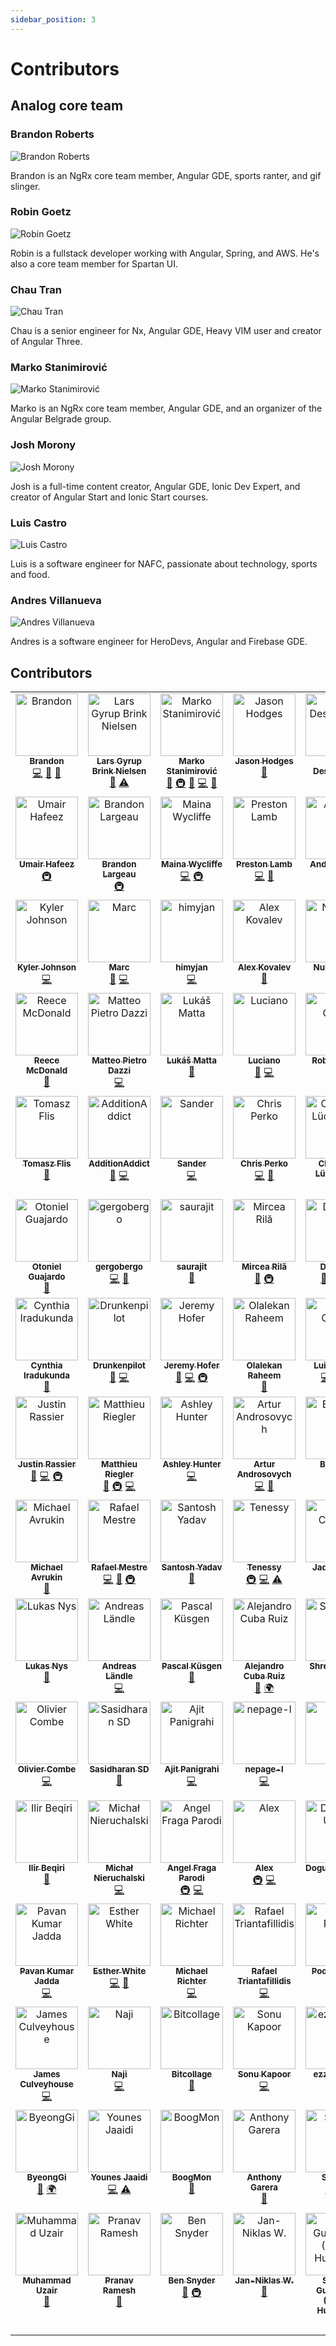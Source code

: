 ```yaml
---
sidebar_position: 3
---
```



# Contributors

## Analog core team

### Brandon Roberts

![Brandon Roberts](https://github.com/brandonroberts.png?size=240)

Brandon is an NgRx core team member, Angular GDE, sports ranter, and gif slinger.

### Robin Goetz

![Robin Goetz](https://github.com/goetzrobin.png?size=240)

Robin is a fullstack developer working with Angular, Spring, and AWS. He's also a core team member for Spartan UI.

### Chau Tran

![Chau Tran](https://github.com/nartc.png?size=240)

Chau is a senior engineer for Nx, Angular GDE, Heavy VIM user and creator of Angular Three.

### Marko Stanimirović

![Marko Stanimirović](https://github.com/markostanimirovic.png?size=240)

Marko is an NgRx core team member, Angular GDE, and an organizer of the Angular Belgrade group.

### Josh Morony

![Josh Morony](https://github.com/joshuamorony.png?size=240)

Josh is a full-time content creator, Angular GDE, Ionic Dev Expert, and creator of Angular Start and Ionic Start courses.

### Luis Castro

![Luis Castro](https://github.com/luishcastroc.png?size=240)

Luis is a software engineer for NAFC, passionate about technology, sports and food.

### Andres Villanueva

![Andres Villanueva](https://github.com/Villanuevand.png?size=240)

Andres is a software engineer for HeroDevs, Angular and Firebase GDE.

## Contributors

<!-- ALL-CONTRIBUTORS-LIST:START - Do not remove or modify this section -->
<!-- prettier-ignore-start -->
<!-- markdownlint-disable -->
<table>
  <tbody>
    <tr>
      <td align="center" valign="top" width="14.28%"><a href="https://brandonroberts.dev"><img src="https://avatars.githubusercontent.com/u/42211?v=4?s=100" width="100px;" alt="Brandon"/><br /><sub><b>Brandon</b></sub></a><br /><a href="https://github.com/analogjs/analog/commits?author=brandonroberts" title="Code">💻</a> <a href="https://github.com/analogjs/analog/commits?author=brandonroberts" title="Documentation">📖</a> <a href="#ideas-brandonroberts" title="Ideas, Planning, & Feedback">🤔</a></td>
      <td align="center" valign="top" width="14.28%"><a href="https://dev.to/layzee"><img src="https://avatars.githubusercontent.com/u/6364586?v=4?s=100" width="100px;" alt="Lars Gyrup Brink Nielsen"/><br /><sub><b>Lars Gyrup Brink Nielsen</b></sub></a><br /><a href="https://github.com/analogjs/analog/commits?author=LayZeeDK" title="Documentation">📖</a> <a href="https://github.com/analogjs/analog/commits?author=LayZeeDK" title="Tests">⚠️</a></td>
      <td align="center" valign="top" width="14.28%"><a href="https://dev.to/markostanimirovic"><img src="https://avatars.githubusercontent.com/u/17877290?v=4?s=100" width="100px;" alt="Marko Stanimirović"/><br /><sub><b>Marko Stanimirović</b></sub></a><br /><a href="#tool-markostanimirovic" title="Tools">🔧</a> <a href="#infra-markostanimirovic" title="Infrastructure (Hosting, Build-Tools, etc)">🚇</a> <a href="https://github.com/analogjs/analog/commits?author=markostanimirovic" title="Documentation">📖</a> <a href="https://github.com/analogjs/analog/commits?author=markostanimirovic" title="Code">💻</a> <a href="#design-markostanimirovic" title="Design">🎨</a></td>
      <td align="center" valign="top" width="14.28%"><a href="https://github.com/jasonhodges"><img src="https://avatars.githubusercontent.com/u/1988476?v=4?s=100" width="100px;" alt="Jason Hodges"/><br /><sub><b>Jason Hodges</b></sub></a><br /><a href="https://github.com/analogjs/analog/commits?author=jasonhodges" title="Documentation">📖</a></td>
      <td align="center" valign="top" width="14.28%"><a href="http://timdeschryver.dev"><img src="https://avatars.githubusercontent.com/u/28659384?v=4?s=100" width="100px;" alt="Tim Deschryver"/><br /><sub><b>Tim Deschryver</b></sub></a><br /><a href="#infra-timdeschryver" title="Infrastructure (Hosting, Build-Tools, etc)">🚇</a></td>
      <td align="center" valign="top" width="14.28%"><a href="http://dalenguyen.me"><img src="https://avatars.githubusercontent.com/u/14116156?v=4?s=100" width="100px;" alt="Dale Nguyen"/><br /><sub><b>Dale Nguyen</b></sub></a><br /><a href="https://github.com/analogjs/analog/commits?author=dalenguyen" title="Code">💻</a> <a href="#design-dalenguyen" title="Design">🎨</a></td>
      <td align="center" valign="top" width="14.28%"><a href="https://github.com/Villanuevand"><img src="https://avatars.githubusercontent.com/u/1209238?v=4?s=100" width="100px;" alt="Andrés Villanueva"/><br /><sub><b>Andrés Villanueva</b></sub></a><br /><a href="https://github.com/analogjs/analog/commits?author=Villanuevand" title="Documentation">📖</a> <a href="#translation-Villanuevand" title="Translation">🌍</a></td>
    </tr>
    <tr>
      <td align="center" valign="top" width="14.28%"><a href="https://umairhafeez.com"><img src="https://avatars.githubusercontent.com/u/6948878?v=4?s=100" width="100px;" alt="Umair Hafeez"/><br /><sub><b>Umair Hafeez</b></sub></a><br /><a href="#infra-umairhm" title="Infrastructure (Hosting, Build-Tools, etc)">🚇</a></td>
      <td align="center" valign="top" width="14.28%"><a href="https://github.com/Yberion"><img src="https://avatars.githubusercontent.com/u/4186385?v=4?s=100" width="100px;" alt="Brandon Largeau"/><br /><sub><b>Brandon Largeau</b></sub></a><br /><a href="#infra-Yberion" title="Infrastructure (Hosting, Build-Tools, etc)">🚇</a></td>
      <td align="center" valign="top" width="14.28%"><a href="https://mainawycliffe.dev/"><img src="https://avatars.githubusercontent.com/u/12270550?v=4?s=100" width="100px;" alt="Maina Wycliffe"/><br /><sub><b>Maina Wycliffe</b></sub></a><br /><a href="https://github.com/analogjs/analog/commits?author=mainawycliffe" title="Code">💻</a> <a href="#infra-mainawycliffe" title="Infrastructure (Hosting, Build-Tools, etc)">🚇</a></td>
      <td align="center" valign="top" width="14.28%"><a href="http://www.prestonlamb.com"><img src="https://avatars.githubusercontent.com/u/2006222?v=4?s=100" width="100px;" alt="Preston Lamb"/><br /><sub><b>Preston Lamb</b></sub></a><br /><a href="https://github.com/analogjs/analog/commits?author=pjlamb12" title="Code">💻</a> <a href="https://github.com/analogjs/analog/commits?author=pjlamb12" title="Documentation">📖</a></td>
      <td align="center" valign="top" width="14.28%"><a href="https://iamandrewluca.com"><img src="https://avatars.githubusercontent.com/u/1881266?v=4?s=100" width="100px;" alt="Andrew Luca"/><br /><sub><b>Andrew Luca</b></sub></a><br /><a href="https://github.com/analogjs/analog/commits?author=iamandrewluca" title="Code">💻</a></td>
      <td align="center" valign="top" width="14.28%"><a href="https://nartc.me"><img src="https://avatars.githubusercontent.com/u/25516557?v=4?s=100" width="100px;" alt="Chau Tran"/><br /><sub><b>Chau Tran</b></sub></a><br /><a href="https://github.com/analogjs/analog/commits?author=nartc" title="Code">💻</a> <a href="#infra-nartc" title="Infrastructure (Hosting, Build-Tools, etc)">🚇</a></td>
      <td align="center" valign="top" width="14.28%"><a href="https://github.com/simitch1"><img src="https://avatars.githubusercontent.com/u/20285365?v=4?s=100" width="100px;" alt="Simone "/><br /><sub><b>Simone </b></sub></a><br /><a href="https://github.com/analogjs/analog/commits?author=simitch1" title="Code">💻</a></td>
    </tr>
    <tr>
      <td align="center" valign="top" width="14.28%"><a href="http://kylerjohnson.dev"><img src="https://avatars.githubusercontent.com/u/75549176?v=4?s=100" width="100px;" alt="Kyler Johnson"/><br /><sub><b>Kyler Johnson</b></sub></a><br /><a href="https://github.com/analogjs/analog/commits?author=KylerJohnsonDev" title="Code">💻</a></td>
      <td align="center" valign="top" width="14.28%"><a href="https://marcjulian.de/?ref=github"><img src="https://avatars.githubusercontent.com/u/8985933?v=4?s=100" width="100px;" alt="Marc"/><br /><sub><b>Marc</b></sub></a><br /><a href="https://github.com/analogjs/analog/commits?author=marcjulian" title="Documentation">📖</a> <a href="https://github.com/analogjs/analog/commits?author=marcjulian" title="Code">💻</a></td>
      <td align="center" valign="top" width="14.28%"><a href="https://github.com/himyjan"><img src="https://avatars.githubusercontent.com/u/51815522?v=4?s=100" width="100px;" alt="himyjan"/><br /><sub><b>himyjan</b></sub></a><br /><a href="https://github.com/analogjs/analog/commits?author=himyjan" title="Code">💻</a></td>
      <td align="center" valign="top" width="14.28%"><a href="https://github.com/TicTak21"><img src="https://avatars.githubusercontent.com/u/44474697?v=4?s=100" width="100px;" alt="Alex Kovalev"/><br /><sub><b>Alex Kovalev</b></sub></a><br /><a href="https://github.com/analogjs/analog/commits?author=TicTak21" title="Documentation">📖</a></td>
      <td align="center" valign="top" width="14.28%"><a href="http://www.linkedin.com/in/nuhmanpk"><img src="https://avatars.githubusercontent.com/u/62880706?v=4?s=100" width="100px;" alt="Nuhman Pk"/><br /><sub><b>Nuhman Pk</b></sub></a><br /><a href="https://github.com/analogjs/analog/commits?author=nuhmanpk" title="Documentation">📖</a></td>
      <td align="center" valign="top" width="14.28%"><a href="https://github.com/miluoshi"><img src="https://avatars.githubusercontent.com/u/1130547?v=4?s=100" width="100px;" alt="Miloš Lajtman"/><br /><sub><b>Miloš Lajtman</b></sub></a><br /><a href="https://github.com/analogjs/analog/commits?author=miluoshi" title="Code">💻</a></td>
      <td align="center" valign="top" width="14.28%"><a href="https://www.youtube.com/c/CodeShotsWithProfanis"><img src="https://avatars.githubusercontent.com/u/7045092?v=4?s=100" width="100px;" alt="profanis"/><br /><sub><b>profanis</b></sub></a><br /><a href="https://github.com/analogjs/analog/commits?author=profanis" title="Code">💻</a></td>
    </tr>
    <tr>
      <td align="center" valign="top" width="14.28%"><a href="https://github.com/hrmcdonald"><img src="https://avatars.githubusercontent.com/u/39349270?v=4?s=100" width="100px;" alt="Reece McDonald"/><br /><sub><b>Reece McDonald</b></sub></a><br /><a href="https://github.com/analogjs/analog/commits?author=hrmcdonald" title="Documentation">📖</a></td>
      <td align="center" valign="top" width="14.28%"><a href="https://ilteoood.xyz/"><img src="https://avatars.githubusercontent.com/u/6383527?v=4?s=100" width="100px;" alt="Matteo Pietro Dazzi"/><br /><sub><b>Matteo Pietro Dazzi</b></sub></a><br /><a href="https://github.com/analogjs/analog/commits?author=ilteoood" title="Code">💻</a></td>
      <td align="center" valign="top" width="14.28%"><a href="http://lukasmatta.com"><img src="https://avatars.githubusercontent.com/u/4323927?v=4?s=100" width="100px;" alt="Lukáš Matta"/><br /><sub><b>Lukáš Matta</b></sub></a><br /><a href="https://github.com/analogjs/analog/commits?author=lukasmatta" title="Documentation">📖</a></td>
      <td align="center" valign="top" width="14.28%"><a href="http://ngrome.io"><img src="https://avatars.githubusercontent.com/u/281553?v=4?s=100" width="100px;" alt="Luciano"/><br /><sub><b>Luciano</b></sub></a><br /><a href="https://github.com/analogjs/analog/commits?author=lucianomurr" title="Documentation">📖</a> <a href="https://github.com/analogjs/analog/commits?author=lucianomurr" title="Code">💻</a></td>
      <td align="center" valign="top" width="14.28%"><a href="https://goetzrobin.github.io"><img src="https://avatars.githubusercontent.com/u/35136007?v=4?s=100" width="100px;" alt="Robin Goetz"/><br /><sub><b>Robin Goetz</b></sub></a><br /><a href="https://github.com/analogjs/analog/commits?author=goetzrobin" title="Code">💻</a></td>
      <td align="center" valign="top" width="14.28%"><a href="https://github.com/ch1ffa"><img src="https://avatars.githubusercontent.com/u/17417010?v=4?s=100" width="100px;" alt="Vadim Evseev"/><br /><sub><b>Vadim Evseev</b></sub></a><br /><a href="https://github.com/analogjs/analog/commits?author=ch1ffa" title="Code">💻</a></td>
      <td align="center" valign="top" width="14.28%"><a href="https://k9n.dev"><img src="https://avatars.githubusercontent.com/u/4279702?v=4?s=100" width="100px;" alt="Danny Koppenhagen"/><br /><sub><b>Danny Koppenhagen</b></sub></a><br /><a href="https://github.com/analogjs/analog/commits?author=d-koppenhagen" title="Documentation">📖</a> <a href="https://github.com/analogjs/analog/commits?author=d-koppenhagen" title="Code">💻</a></td>
    </tr>
    <tr>
      <td align="center" valign="top" width="14.28%"><a href="https://tomwebwalker.pl/"><img src="https://avatars.githubusercontent.com/u/11270899?v=4?s=100" width="100px;" alt="Tomasz Flis"/><br /><sub><b>Tomasz Flis</b></sub></a><br /><a href="https://github.com/analogjs/analog/commits?author=TomWebwalker" title="Documentation">📖</a></td>
      <td align="center" valign="top" width="14.28%"><a href="https://github.com/AdditionAddict"><img src="https://avatars.githubusercontent.com/u/48436581?v=4?s=100" width="100px;" alt="AdditionAddict"/><br /><sub><b>AdditionAddict</b></sub></a><br /><a href="https://github.com/analogjs/analog/commits?author=AdditionAddict" title="Documentation">📖</a> <a href="https://github.com/analogjs/analog/commits?author=AdditionAddict" title="Code">💻</a></td>
      <td align="center" valign="top" width="14.28%"><a href="https://www.linkedin.com/in/sander-t-0a461458"><img src="https://avatars.githubusercontent.com/u/17591696?v=4?s=100" width="100px;" alt="Sander"/><br /><sub><b>Sander</b></sub></a><br /><a href="https://github.com/analogjs/analog/commits?author=sand4rt" title="Code">💻</a></td>
      <td align="center" valign="top" width="14.28%"><a href="http://perko.dev"><img src="https://avatars.githubusercontent.com/u/5384791?v=4?s=100" width="100px;" alt="Chris Perko"/><br /><sub><b>Chris Perko</b></sub></a><br /><a href="https://github.com/analogjs/analog/commits?author=BaronVonPerko" title="Code">💻</a> <a href="https://github.com/analogjs/analog/commits?author=BaronVonPerko" title="Documentation">📖</a></td>
      <td align="center" valign="top" width="14.28%"><a href="https://christianlydemann.com"><img src="https://avatars.githubusercontent.com/u/9210691?v=4?s=100" width="100px;" alt="Christian Lüdemann"/><br /><sub><b>Christian Lüdemann</b></sub></a><br /><a href="https://github.com/analogjs/analog/commits?author=lydemann" title="Code">💻</a></td>
      <td align="center" valign="top" width="14.28%"><a href="http://yasser.page"><img src="https://avatars.githubusercontent.com/u/9917969?v=4?s=100" width="100px;" alt="Yasser"/><br /><sub><b>Yasser</b></sub></a><br /><a href="https://github.com/analogjs/analog/commits?author=yassernasc" title="Code">💻</a></td>
      <td align="center" valign="top" width="14.28%"><a href="https://github.com/MDyrcz5"><img src="https://avatars.githubusercontent.com/u/23345904?v=4?s=100" width="100px;" alt="Michał Dyrcz"/><br /><sub><b>Michał Dyrcz</b></sub></a><br /><a href="https://github.com/analogjs/analog/commits?author=MDyrcz5" title="Code">💻</a></td>
    </tr>
    <tr>
      <td align="center" valign="top" width="14.28%"><a href="https://github.com/otonielguajardo"><img src="https://avatars.githubusercontent.com/u/23427095?v=4?s=100" width="100px;" alt="Otoniel Guajardo"/><br /><sub><b>Otoniel Guajardo</b></sub></a><br /><a href="https://github.com/analogjs/analog/commits?author=otonielguajardo" title="Documentation">📖</a></td>
      <td align="center" valign="top" width="14.28%"><a href="https://github.com/gergobergo"><img src="https://avatars.githubusercontent.com/u/25322572?v=4?s=100" width="100px;" alt="gergobergo"/><br /><sub><b>gergobergo</b></sub></a><br /><a href="https://github.com/analogjs/analog/commits?author=gergobergo" title="Code">💻</a> <a href="https://github.com/analogjs/analog/commits?author=gergobergo" title="Documentation">📖</a></td>
      <td align="center" valign="top" width="14.28%"><a href="https://github.com/saurajit"><img src="https://avatars.githubusercontent.com/u/3590300?v=4?s=100" width="100px;" alt="saurajit"/><br /><sub><b>saurajit</b></sub></a><br /><a href="https://github.com/analogjs/analog/commits?author=saurajit" title="Documentation">📖</a></td>
      <td align="center" valign="top" width="14.28%"><a href="http://www.monocube.com"><img src="https://avatars.githubusercontent.com/u/2464830?v=4?s=100" width="100px;" alt="Mircea Rilă"/><br /><sub><b>Mircea Rilă</b></sub></a><br /><a href="https://github.com/analogjs/analog/commits?author=zawasp" title="Documentation">📖</a> <a href="#infra-zawasp" title="Infrastructure (Hosting, Build-Tools, etc)">🚇</a></td>
      <td align="center" valign="top" width="14.28%"><a href="https://dafnik.me"><img src="https://avatars.githubusercontent.com/u/16242839?v=4?s=100" width="100px;" alt="Dominik"/><br /><sub><b>Dominik</b></sub></a><br /><a href="https://github.com/analogjs/analog/commits?author=Dafnik" title="Documentation">📖</a> <a href="https://github.com/analogjs/analog/commits?author=Dafnik" title="Code">💻</a> <a href="#infra-Dafnik" title="Infrastructure (Hosting, Build-Tools, etc)">🚇</a></td>
      <td align="center" valign="top" width="14.28%"><a href="https://henriquecustodia.dev"><img src="https://avatars.githubusercontent.com/u/5140430?v=4?s=100" width="100px;" alt="Henrique Custódia"/><br /><sub><b>Henrique Custódia</b></sub></a><br /><a href="https://github.com/analogjs/analog/commits?author=henriquecustodia" title="Documentation">📖</a></td>
      <td align="center" valign="top" width="14.28%"><a href="https://isoden.dev"><img src="https://avatars.githubusercontent.com/u/3771988?v=4?s=100" width="100px;" alt="ISODA Yu"/><br /><sub><b>ISODA Yu</b></sub></a><br /><a href="https://github.com/analogjs/analog/commits?author=isoden" title="Documentation">📖</a></td>
    </tr>
    <tr>
      <td align="center" valign="top" width="14.28%"><a href="http://cynthia-developer.netlify.com"><img src="https://avatars.githubusercontent.com/u/37863089?v=4?s=100" width="100px;" alt="Cynthia Iradukunda"/><br /><sub><b>Cynthia Iradukunda</b></sub></a><br /><a href="https://github.com/analogjs/analog/commits?author=ciradu2204" title="Documentation">📖</a></td>
      <td align="center" valign="top" width="14.28%"><a href="https://github.com/Drunkenpilot"><img src="https://avatars.githubusercontent.com/u/2257567?v=4?s=100" width="100px;" alt="Drunkenpilot"/><br /><sub><b>Drunkenpilot</b></sub></a><br /><a href="https://github.com/analogjs/analog/commits?author=Drunkenpilot" title="Documentation">📖</a> <a href="https://github.com/analogjs/analog/commits?author=Drunkenpilot" title="Code">💻</a></td>
      <td align="center" valign="top" width="14.28%"><a href="https://github.com/jeremyhofer"><img src="https://avatars.githubusercontent.com/u/17076628?v=4?s=100" width="100px;" alt="Jeremy Hofer"/><br /><sub><b>Jeremy Hofer</b></sub></a><br /><a href="https://github.com/analogjs/analog/commits?author=jeremyhofer" title="Documentation">📖</a> <a href="https://github.com/analogjs/analog/commits?author=jeremyhofer" title="Code">💻</a> <a href="#infra-jeremyhofer" title="Infrastructure (Hosting, Build-Tools, etc)">🚇</a></td>
      <td align="center" valign="top" width="14.28%"><a href="http://www.routechnology.tech"><img src="https://avatars.githubusercontent.com/u/61606062?v=4?s=100" width="100px;" alt="Olalekan Raheem"/><br /><sub><b>Olalekan Raheem</b></sub></a><br /><a href="https://github.com/analogjs/analog/commits?author=SOG-web" title="Documentation">📖</a></td>
      <td align="center" valign="top" width="14.28%"><a href="https://github.com/luishcastroc"><img src="https://avatars.githubusercontent.com/u/13698269?v=4?s=100" width="100px;" alt="Luis Castro"/><br /><sub><b>Luis Castro</b></sub></a><br /><a href="https://github.com/analogjs/analog/commits?author=luishcastroc" title="Code">💻</a> <a href="https://github.com/analogjs/analog/commits?author=luishcastroc" title="Documentation">📖</a> <a href="#translation-luishcastroc" title="Translation">🌍</a></td>
      <td align="center" valign="top" width="14.28%"><a href="https://github.com/QuantariusRay"><img src="https://avatars.githubusercontent.com/u/31900736?v=4?s=100" width="100px;" alt="Q"/><br /><sub><b>Q</b></sub></a><br /><a href="https://github.com/analogjs/analog/commits?author=QuantariusRay" title="Code">💻</a> <a href="https://github.com/analogjs/analog/commits?author=QuantariusRay" title="Documentation">📖</a></td>
      <td align="center" valign="top" width="14.28%"><a href="https://github.com/cskiwi"><img src="https://avatars.githubusercontent.com/u/847540?v=4?s=100" width="100px;" alt="Glenn Latomme"/><br /><sub><b>Glenn Latomme</b></sub></a><br /><a href="https://github.com/analogjs/analog/commits?author=cskiwi" title="Documentation">📖</a></td>
    </tr>
    <tr>
      <td align="center" valign="top" width="14.28%"><a href="http://www.justinrassier.com"><img src="https://avatars.githubusercontent.com/u/1228424?v=4?s=100" width="100px;" alt="Justin Rassier"/><br /><sub><b>Justin Rassier</b></sub></a><br /><a href="https://github.com/analogjs/analog/commits?author=justinrassier" title="Documentation">📖</a> <a href="https://github.com/analogjs/analog/commits?author=justinrassier" title="Code">💻</a> <a href="#infra-justinrassier" title="Infrastructure (Hosting, Build-Tools, etc)">🚇</a></td>
      <td align="center" valign="top" width="14.28%"><a href="http://riegler.fr"><img src="https://avatars.githubusercontent.com/u/1300985?v=4?s=100" width="100px;" alt="Matthieu Riegler"/><br /><sub><b>Matthieu Riegler</b></sub></a><br /><a href="https://github.com/analogjs/analog/commits?author=JeanMeche" title="Documentation">📖</a> <a href="#infra-JeanMeche" title="Infrastructure (Hosting, Build-Tools, etc)">🚇</a> <a href="https://github.com/analogjs/analog/commits?author=JeanMeche" title="Code">💻</a></td>
      <td align="center" valign="top" width="14.28%"><a href="https://github.com/ashley-hunter"><img src="https://avatars.githubusercontent.com/u/20795331?v=4?s=100" width="100px;" alt="Ashley Hunter"/><br /><sub><b>Ashley Hunter</b></sub></a><br /><a href="https://github.com/analogjs/analog/commits?author=ashley-hunter" title="Code">💻</a></td>
      <td align="center" valign="top" width="14.28%"><a href="http://ng-guru.io"><img src="https://avatars.githubusercontent.com/u/7337691?v=4?s=100" width="100px;" alt="Artur Androsovych"/><br /><sub><b>Artur Androsovych</b></sub></a><br /><a href="https://github.com/analogjs/analog/commits?author=arturovt" title="Code">💻</a> <a href="https://github.com/analogjs/analog/commits?author=arturovt" title="Documentation">📖</a></td>
      <td align="center" valign="top" width="14.28%"><a href="https://bjornlu.com"><img src="https://avatars.githubusercontent.com/u/34116392?v=4?s=100" width="100px;" alt="Bjorn Lu"/><br /><sub><b>Bjorn Lu</b></sub></a><br /><a href="#infra-bluwy" title="Infrastructure (Hosting, Build-Tools, etc)">🚇</a></td>
      <td align="center" valign="top" width="14.28%"><a href="https://github.com/omarbelkhodja"><img src="https://avatars.githubusercontent.com/u/2501093?v=4?s=100" width="100px;" alt="Omar BELKHODJA"/><br /><sub><b>Omar BELKHODJA</b></sub></a><br /><a href="https://github.com/analogjs/analog/commits?author=omarbelkhodja" title="Code">💻</a></td>
      <td align="center" valign="top" width="14.28%"><a href="https://github.com/deepakrudrapaul"><img src="https://avatars.githubusercontent.com/u/25549935?v=4?s=100" width="100px;" alt="Deepak Rudra Paul"/><br /><sub><b>Deepak Rudra Paul</b></sub></a><br /><a href="https://github.com/analogjs/analog/commits?author=deepakrudrapaul" title="Documentation">📖</a></td>
    </tr>
    <tr>
      <td align="center" valign="top" width="14.28%"><a href="https://github.com/mavrukin"><img src="https://avatars.githubusercontent.com/u/239147?v=4?s=100" width="100px;" alt="Michael Avrukin"/><br /><sub><b>Michael Avrukin</b></sub></a><br /><a href="https://github.com/analogjs/analog/commits?author=mavrukin" title="Documentation">📖</a></td>
      <td align="center" valign="top" width="14.28%"><a href="https://github.com/rlmestre"><img src="https://avatars.githubusercontent.com/u/277805?v=4?s=100" width="100px;" alt="Rafael Mestre"/><br /><sub><b>Rafael Mestre</b></sub></a><br /><a href="https://github.com/analogjs/analog/commits?author=rlmestre" title="Code">💻</a> <a href="https://github.com/analogjs/analog/commits?author=rlmestre" title="Documentation">📖</a> <a href="#infra-rlmestre" title="Infrastructure (Hosting, Build-Tools, etc)">🚇</a></td>
      <td align="center" valign="top" width="14.28%"><a href="https://github.com/santoshyadavdev"><img src="https://avatars.githubusercontent.com/u/11923975?v=4?s=100" width="100px;" alt="Santosh Yadav"/><br /><sub><b>Santosh Yadav</b></sub></a><br /><a href="https://github.com/analogjs/analog/commits?author=santoshyadavdev" title="Documentation">📖</a></td>
      <td align="center" valign="top" width="14.28%"><a href="https://github.com/Tenessy"><img src="https://avatars.githubusercontent.com/u/65855673?v=4?s=100" width="100px;" alt="Tenessy"/><br /><sub><b>Tenessy</b></sub></a><br /><a href="#infra-Tenessy" title="Infrastructure (Hosting, Build-Tools, etc)">🚇</a> <a href="https://github.com/analogjs/analog/commits?author=Tenessy" title="Code">💻</a> <a href="https://github.com/analogjs/analog/commits?author=Tenessy" title="Tests">⚠️</a></td>
      <td align="center" valign="top" width="14.28%"><a href="https://github.com/Jad31"><img src="https://avatars.githubusercontent.com/u/46532649?v=4?s=100" width="100px;" alt="Jad Chahed"/><br /><sub><b>Jad Chahed</b></sub></a><br /><a href="https://github.com/analogjs/analog/commits?author=Jad31" title="Documentation">📖</a> <a href="#translation-Jad31" title="Translation">🌍</a></td>
      <td align="center" valign="top" width="14.28%"><a href="https://www.gta-sa.com.br/"><img src="https://avatars.githubusercontent.com/u/40439982?v=4?s=100" width="100px;" alt="Gesiel Rosa"/><br /><sub><b>Gesiel Rosa</b></sub></a><br /><a href="https://github.com/analogjs/analog/commits?author=gesielrosa" title="Documentation">📖</a> <a href="#translation-gesielrosa" title="Translation">🌍</a></td>
      <td align="center" valign="top" width="14.28%"><a href="http://besimgurbuz.dev/"><img src="https://avatars.githubusercontent.com/u/33575384?v=4?s=100" width="100px;" alt="Besim Gürbüz"/><br /><sub><b>Besim Gürbüz</b></sub></a><br /><a href="https://github.com/analogjs/analog/commits?author=besimgurbuz" title="Documentation">📖</a> <a href="#translation-besimgurbuz" title="Translation">🌍</a></td>
    </tr>
    <tr>
      <td align="center" valign="top" width="14.28%"><a href="https://github.com/lukasnys"><img src="https://avatars.githubusercontent.com/u/22593230?v=4?s=100" width="100px;" alt="Lukas Nys"/><br /><sub><b>Lukas Nys</b></sub></a><br /><a href="https://github.com/analogjs/analog/commits?author=lukasnys" title="Documentation">📖</a></td>
      <td align="center" valign="top" width="14.28%"><a href="https://github.com/alaendle"><img src="https://avatars.githubusercontent.com/u/969523?v=4?s=100" width="100px;" alt="Andreas Ländle"/><br /><sub><b>Andreas Ländle</b></sub></a><br /><a href="https://github.com/analogjs/analog/commits?author=alaendle" title="Code">💻</a></td>
      <td align="center" valign="top" width="14.28%"><a href="https://ksgn.dev"><img src="https://avatars.githubusercontent.com/u/498197?v=4?s=100" width="100px;" alt="Pascal Küsgen"/><br /><sub><b>Pascal Küsgen</b></sub></a><br /><a href="https://github.com/analogjs/analog/commits?author=Pascalmh" title="Documentation">📖</a></td>
      <td align="center" valign="top" width="14.28%"><a href="http://alejandrocuba.com"><img src="https://avatars.githubusercontent.com/u/6283346?v=4?s=100" width="100px;" alt="Alejandro Cuba Ruiz"/><br /><sub><b>Alejandro Cuba Ruiz</b></sub></a><br /><a href="https://github.com/analogjs/analog/commits?author=alejandrocuba" title="Documentation">📖</a> <a href="#translation-alejandrocuba" title="Translation">🌍</a></td>
      <td align="center" valign="top" width="14.28%"><a href="https://github.com/Shreyas0410"><img src="https://avatars.githubusercontent.com/u/70795867?v=4?s=100" width="100px;" alt="Shreyas0410"/><br /><sub><b>Shreyas0410</b></sub></a><br /><a href="https://github.com/analogjs/analog/commits?author=Shreyas0410" title="Documentation">📖</a></td>
      <td align="center" valign="top" width="14.28%"><a href="https://github.com/Den-dp"><img src="https://avatars.githubusercontent.com/u/1770529?v=4?s=100" width="100px;" alt="Denis Bendrikov"/><br /><sub><b>Denis Bendrikov</b></sub></a><br /><a href="https://github.com/analogjs/analog/commits?author=Den-dp" title="Documentation">📖</a></td>
      <td align="center" valign="top" width="14.28%"><a href="https://github.com/iancharlesdouglas"><img src="https://avatars.githubusercontent.com/u/3481593?v=4?s=100" width="100px;" alt="iancharlesdouglas"/><br /><sub><b>iancharlesdouglas</b></sub></a><br /><a href="https://github.com/analogjs/analog/commits?author=iancharlesdouglas" title="Documentation">📖</a></td>
    </tr>
    <tr>
      <td align="center" valign="top" width="14.28%"><a href="https://twitter.com/OCombe"><img src="https://avatars.githubusercontent.com/u/265378?v=4?s=100" width="100px;" alt="Olivier Combe"/><br /><sub><b>Olivier Combe</b></sub></a><br /><a href="https://github.com/analogjs/analog/commits?author=ocombe" title="Code">💻</a></td>
      <td align="center" valign="top" width="14.28%"><a href="https://github.com/sasidharansd"><img src="https://avatars.githubusercontent.com/u/47988127?v=4?s=100" width="100px;" alt="Sasidharan SD"/><br /><sub><b>Sasidharan SD</b></sub></a><br /><a href="https://github.com/analogjs/analog/commits?author=sasidharansd" title="Documentation">📖</a></td>
      <td align="center" valign="top" width="14.28%"><a href="https://beta.ajitpanigrahi.com"><img src="https://avatars.githubusercontent.com/u/19947758?v=4?s=100" width="100px;" alt="Ajit Panigrahi"/><br /><sub><b>Ajit Panigrahi</b></sub></a><br /><a href="https://github.com/analogjs/analog/commits?author=ajitzero" title="Code">💻</a></td>
      <td align="center" valign="top" width="14.28%"><a href="https://github.com/nemu69"><img src="https://avatars.githubusercontent.com/u/43633395?v=4?s=100" width="100px;" alt="nepage-l"/><br /><sub><b>nepage-l</b></sub></a><br /><a href="https://github.com/analogjs/analog/commits?author=nemu69" title="Code">💻</a></td>
      <td align="center" valign="top" width="14.28%"><a href="https://jeffreysmith.ninja"><img src="https://avatars.githubusercontent.com/u/5161547?v=4?s=100" width="100px;" alt="Jeff"/><br /><sub><b>Jeff</b></sub></a><br /><a href="https://github.com/analogjs/analog/commits?author=Jefftopia" title="Code">💻</a></td>
      <td align="center" valign="top" width="14.28%"><a href="https://sammymohamed.com"><img src="https://avatars.githubusercontent.com/u/22568206?v=4?s=100" width="100px;" alt="Sammy Mohamed"/><br /><sub><b>Sammy Mohamed</b></sub></a><br /><a href="https://github.com/analogjs/analog/commits?author=thatsamsonkid" title="Documentation">📖</a></td>
      <td align="center" valign="top" width="14.28%"><a href="https://www.joshmorony.com"><img src="https://avatars.githubusercontent.com/u/2578009?v=4?s=100" width="100px;" alt="Josh Morony"/><br /><sub><b>Josh Morony</b></sub></a><br /><a href="https://github.com/analogjs/analog/commits?author=joshuamorony" title="Code">💻</a></td>
    </tr>
    <tr>
      <td align="center" valign="top" width="14.28%"><a href="https://github.com/ilirbeqirii"><img src="https://avatars.githubusercontent.com/u/24731032?v=4?s=100" width="100px;" alt="Ilir Beqiri"/><br /><sub><b>Ilir Beqiri</b></sub></a><br /><a href="https://github.com/analogjs/analog/commits?author=ilirbeqirii" title="Documentation">📖</a></td>
      <td align="center" valign="top" width="14.28%"><a href="https://github.com/remes2000"><img src="https://avatars.githubusercontent.com/u/26173223?v=4?s=100" width="100px;" alt="Michał Nieruchalski"/><br /><sub><b>Michał Nieruchalski</b></sub></a><br /><a href="https://github.com/analogjs/analog/commits?author=remes2000" title="Code">💻</a></td>
      <td align="center" valign="top" width="14.28%"><a href="https://angelfraga.com/"><img src="https://avatars.githubusercontent.com/u/11693938?v=4?s=100" width="100px;" alt="Angel Fraga Parodi"/><br /><sub><b>Angel Fraga Parodi</b></sub></a><br /><a href="#infra-angelfraga" title="Infrastructure (Hosting, Build-Tools, etc)">🚇</a> <a href="https://github.com/analogjs/analog/commits?author=angelfraga" title="Code">💻</a></td>
      <td align="center" valign="top" width="14.28%"><a href="https://alexfriesen.net/"><img src="https://avatars.githubusercontent.com/u/1307706?v=4?s=100" width="100px;" alt="Alex"/><br /><sub><b>Alex</b></sub></a><br /><a href="#infra-alexfriesen" title="Infrastructure (Hosting, Build-Tools, etc)">🚇</a> <a href="https://github.com/analogjs/analog/commits?author=alexfriesen" title="Code">💻</a></td>
      <td align="center" valign="top" width="14.28%"><a href="https://github.com/duluca"><img src="https://avatars.githubusercontent.com/u/822159?v=4?s=100" width="100px;" alt="Doguhan Uluca"/><br /><sub><b>Doguhan Uluca</b></sub></a><br /><a href="https://github.com/analogjs/analog/commits?author=duluca" title="Documentation">📖</a></td>
      <td align="center" valign="top" width="14.28%"><a href="https://github.com/nckirik"><img src="https://avatars.githubusercontent.com/u/53273233?v=4?s=100" width="100px;" alt="N. Can KIRIK"/><br /><sub><b>N. Can KIRIK</b></sub></a><br /><a href="https://github.com/analogjs/analog/commits?author=nckirik" title="Code">💻</a></td>
      <td align="center" valign="top" width="14.28%"><a href="https://github.com/ShPelles"><img src="https://avatars.githubusercontent.com/u/43875468?v=4?s=100" width="100px;" alt="ShPelles"/><br /><sub><b>ShPelles</b></sub></a><br /><a href="https://github.com/analogjs/analog/commits?author=ShPelles" title="Documentation">📖</a></td>
    </tr>
    <tr>
      <td align="center" valign="top" width="14.28%"><a href="https://pavankjadda.dev"><img src="https://avatars.githubusercontent.com/u/17564080?v=4?s=100" width="100px;" alt="Pavan Kumar Jadda"/><br /><sub><b>Pavan Kumar Jadda</b></sub></a><br /><a href="https://github.com/analogjs/analog/commits?author=pavankjadda" title="Code">💻</a></td>
      <td align="center" valign="top" width="14.28%"><a href="https://monacodelisa.com/"><img src="https://avatars.githubusercontent.com/u/64324417?v=4?s=100" width="100px;" alt="Esther White"/><br /><sub><b>Esther White</b></sub></a><br /><a href="https://github.com/analogjs/analog/commits?author=monacodelisa" title="Code">💻</a> <a href="https://github.com/analogjs/analog/commits?author=monacodelisa" title="Documentation">📖</a></td>
      <td align="center" valign="top" width="14.28%"><a href="https://github.com/Micha-Richter"><img src="https://avatars.githubusercontent.com/u/12509902?v=4?s=100" width="100px;" alt="Michael Richter"/><br /><sub><b>Michael Richter</b></sub></a><br /><a href="https://github.com/analogjs/analog/commits?author=Micha-Richter" title="Code">💻</a></td>
      <td align="center" valign="top" width="14.28%"><a href="https://a21.dev"><img src="https://avatars.githubusercontent.com/u/24437129?v=4?s=100" width="100px;" alt="Rafael Triantafillidis"/><br /><sub><b>Rafael Triantafillidis</b></sub></a><br /><a href="https://github.com/analogjs/analog/commits?author=alator21" title="Code">💻</a></td>
      <td align="center" valign="top" width="14.28%"><a href="https://github.com/pi0"><img src="https://avatars.githubusercontent.com/u/5158436?v=4?s=100" width="100px;" alt="Pooya Parsa"/><br /><sub><b>Pooya Parsa</b></sub></a><br /><a href="https://github.com/analogjs/analog/commits?author=pi0" title="Documentation">📖</a></td>
      <td align="center" valign="top" width="14.28%"><a href="https://crutchcorn.dev"><img src="https://avatars.githubusercontent.com/u/9100169?v=4?s=100" width="100px;" alt="Corbin Crutchley"/><br /><sub><b>Corbin Crutchley</b></sub></a><br /><a href="https://github.com/analogjs/analog/commits?author=crutchcorn" title="Documentation">📖</a></td>
      <td align="center" valign="top" width="14.28%"><a href="http://www.robusthaven.com"><img src="https://avatars.githubusercontent.com/u/730804?v=4?s=100" width="100px;" alt="Leblanc Meneses"/><br /><sub><b>Leblanc Meneses</b></sub></a><br /><a href="#infra-leblancmeneses" title="Infrastructure (Hosting, Build-Tools, etc)">🚇</a> <a href="https://github.com/analogjs/analog/commits?author=leblancmeneses" title="Code">💻</a> <a href="https://github.com/analogjs/analog/commits?author=leblancmeneses" title="Documentation">📖</a></td>
    </tr>
    <tr>
      <td align="center" valign="top" width="14.28%"><a href="https://github.com/jculvey"><img src="https://avatars.githubusercontent.com/u/204386?v=4?s=100" width="100px;" alt="James Culveyhouse"/><br /><sub><b>James Culveyhouse</b></sub></a><br /><a href="https://github.com/analogjs/analog/commits?author=jculvey" title="Code">💻</a></td>
      <td align="center" valign="top" width="14.28%"><a href="https://github.com/naaajii"><img src="https://avatars.githubusercontent.com/u/54370141?v=4?s=100" width="100px;" alt="Naji"/><br /><sub><b>Naji</b></sub></a><br /><a href="https://github.com/analogjs/analog/commits?author=naaajii" title="Code">💻</a></td>
      <td align="center" valign="top" width="14.28%"><a href="https://honey.glass/"><img src="https://avatars.githubusercontent.com/u/1880749?v=4?s=100" width="100px;" alt="Bitcollage"/><br /><sub><b>Bitcollage</b></sub></a><br /><a href="https://github.com/analogjs/analog/commits?author=SerkanSipahi" title="Documentation">📖</a></td>
      <td align="center" valign="top" width="14.28%"><a href="https://github.com/sonukapoor"><img src="https://avatars.githubusercontent.com/u/59734?v=4?s=100" width="100px;" alt="Sonu Kapoor"/><br /><sub><b>Sonu Kapoor</b></sub></a><br /><a href="https://github.com/analogjs/analog/commits?author=sonukapoor" title="Code">💻</a></td>
      <td align="center" valign="top" width="14.28%"><a href="https://www.linkedin.com/in/ezzabuzaid"><img src="https://avatars.githubusercontent.com/u/29958503?v=4?s=100" width="100px;" alt="ezzabuzaid"/><br /><sub><b>ezzabuzaid</b></sub></a><br /><a href="https://github.com/analogjs/analog/commits?author=ezzabuzaid" title="Code">💻</a></td>
      <td align="center" valign="top" width="14.28%"><a href="https://eduardoroth.dev"><img src="https://avatars.githubusercontent.com/u/5419161?v=4?s=100" width="100px;" alt="Eduardo Roth"/><br /><sub><b>Eduardo Roth</b></sub></a><br /><a href="https://github.com/analogjs/analog/commits?author=eduardoRoth" title="Documentation">📖</a></td>
      <td align="center" valign="top" width="14.28%"><a href="https://ryanclements.dev/"><img src="https://avatars.githubusercontent.com/u/20916810?v=4?s=100" width="100px;" alt="Ryan Clements"/><br /><sub><b>Ryan Clements</b></sub></a><br /><a href="https://github.com/analogjs/analog/commits?author=RyanClementsHax" title="Documentation">📖</a></td>
    </tr>
    <tr>
      <td align="center" valign="top" width="14.28%"><a href="https://byeonggi.vercel.app/"><img src="https://avatars.githubusercontent.com/u/11059706?v=4?s=100" width="100px;" alt="ByeongGi"/><br /><sub><b>ByeongGi</b></sub></a><br /><a href="https://github.com/analogjs/analog/commits?author=ByeongGi" title="Documentation">📖</a> <a href="#translation-ByeongGi" title="Translation">🌍</a></td>
      <td align="center" valign="top" width="14.28%"><a href="https://marmicode.io"><img src="https://avatars.githubusercontent.com/u/2674658?v=4?s=100" width="100px;" alt="Younes Jaaidi"/><br /><sub><b>Younes Jaaidi</b></sub></a><br /><a href="https://github.com/analogjs/analog/commits?author=yjaaidi" title="Code">💻</a> <a href="https://github.com/analogjs/analog/commits?author=yjaaidi" title="Tests">⚠️</a></td>
      <td align="center" valign="top" width="14.28%"><a href="https://boogiemonsta.com/"><img src="https://avatars.githubusercontent.com/u/73052877?v=4?s=100" width="100px;" alt="BoogMon"/><br /><sub><b>BoogMon</b></sub></a><br /><a href="https://github.com/analogjs/analog/commits?author=BoogieMonsta" title="Documentation">📖</a></td>
      <td align="center" valign="top" width="14.28%"><a href="https://www.anthonygarera.com"><img src="https://avatars.githubusercontent.com/u/6021169?v=4?s=100" width="100px;" alt="Anthony Garera"/><br /><sub><b>Anthony Garera</b></sub></a><br /><a href="https://github.com/analogjs/analog/commits?author=AmGarera" title="Documentation">📖</a></td>
      <td align="center" valign="top" width="14.28%"><a href="http://stewan.io"><img src="https://avatars.githubusercontent.com/u/719763?v=4?s=100" width="100px;" alt="Stewan"/><br /><sub><b>Stewan</b></sub></a><br /><a href="https://github.com/analogjs/analog/commits?author=stewones" title="Code">💻</a> <a href="https://github.com/analogjs/analog/commits?author=stewones" title="Tests">⚠️</a></td>
      <td align="center" valign="top" width="14.28%"><a href="https://naterad.com"><img src="https://avatars.githubusercontent.com/u/130445?v=4?s=100" width="100px;" alt="Nate Radebaugh"/><br /><sub><b>Nate Radebaugh</b></sub></a><br /><a href="https://github.com/analogjs/analog/commits?author=NateRadebaugh" title="Code">💻</a></td>
      <td align="center" valign="top" width="14.28%"><a href="https://angularexamples.wolsok.de/"><img src="https://avatars.githubusercontent.com/u/8589105?v=4?s=100" width="100px;" alt="Wolfram Sokollek"/><br /><sub><b>Wolfram Sokollek</b></sub></a><br /><a href="#infra-WolfSoko" title="Infrastructure (Hosting, Build-Tools, etc)">🚇</a></td>
    </tr>
    <tr>
      <td align="center" valign="top" width="14.28%"><a href="https://github.com/muhammaduxair"><img src="https://avatars.githubusercontent.com/u/64395440?v=4?s=100" width="100px;" alt="Muhammad Uzair"/><br /><sub><b>Muhammad Uzair</b></sub></a><br /><a href="https://github.com/analogjs/analog/commits?author=muhammaduxair" title="Documentation">📖</a></td>
      <td align="center" valign="top" width="14.28%"><a href="https://pranavramesh.dev"><img src="https://avatars.githubusercontent.com/u/23617187?v=4?s=100" width="100px;" alt="Pranav Ramesh"/><br /><sub><b>Pranav Ramesh</b></sub></a><br /><a href="https://github.com/analogjs/analog/commits?author=Laphatize" title="Documentation">📖</a></td>
      <td align="center" valign="top" width="14.28%"><a href="https://snyder.tech"><img src="https://avatars.githubusercontent.com/u/707567?v=4?s=100" width="100px;" alt="Ben Snyder"/><br /><sub><b>Ben Snyder</b></sub></a><br /><a href="https://github.com/analogjs/analog/commits?author=benpsnyder" title="Documentation">📖</a> <a href="#infra-benpsnyder" title="Infrastructure (Hosting, Build-Tools, etc)">🚇</a></td>
      <td align="center" valign="top" width="14.28%"><a href="https://wordman.dev"><img src="https://avatars.githubusercontent.com/u/6104311?v=4?s=100" width="100px;" alt="Jan-Niklas W."/><br /><sub><b>Jan-Niklas W.</b></sub></a><br /><a href="https://github.com/analogjs/analog/commits?author=niklas-wortmann" title="Documentation">📖</a></td>
      <td align="center" valign="top" width="14.28%"><a href="https://github.com/gultyayev"><img src="https://avatars.githubusercontent.com/u/22374911?v=4?s=100" width="100px;" alt="Sergey Gultyayev (Serhii Hultiaiev)"/><br /><sub><b>Sergey Gultyayev (Serhii Hultiaiev)</b></sub></a><br /><a href="https://github.com/analogjs/analog/commits?author=gultyayev" title="Code">💻</a> <a href="https://github.com/analogjs/analog/commits?author=gultyayev" title="Documentation">📖</a></td>
      <td align="center" valign="top" width="14.28%"><a href="http://andersonmfjr.com"><img src="https://avatars.githubusercontent.com/u/66845464?v=4?s=100" width="100px;" alt="Anderson Feitosa"/><br /><sub><b>Anderson Feitosa</b></sub></a><br /><a href="https://github.com/analogjs/analog/commits?author=andersonmfjr" title="Code">💻</a></td>
    </tr>
  </tbody>
</table>

<!-- markdownlint-restore -->
<!-- prettier-ignore-end -->

<!-- ALL-CONTRIBUTORS-LIST:END -->
